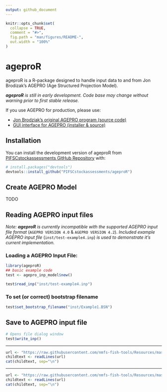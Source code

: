 ```yaml
---
output: github_document
---
```


<!-- README.md is generated from README.Rmd. Please edit that file -->

```r
knitr::opts_chunk$set(
  collapse = TRUE,
  comment = "#>",
  fig.path = "man/figures/README-",
  out.width = "100%"
)
```

# ageproR

<!-- badges: start -->
<!-- badges: end -->

ageproR is a R-package designed to handle input data to and from Jon Brodizak's 
AGEPRO (Age Structured Projection Model). 

_**ageproR** is still in early development. Code base may change without warning 
prior to first stable release._

If you use AGEPRO for production, please use:

- [Jon Brodziak's original AGEPRO program (source code)](https://github.com/PIFSCstockassessments/AGEPRO)
- [GUI interface for AGEPRO (installer & source)](https://github.com/PIFSCstockassessments/AGEPRO-GUI)

## Installation

You can install the development version of ageproR from 
[PIFSCstockassessments GitHub Repository](https://github.com/PIFSCstockassessments/ageproR) 
with:

``` r
# install.packages("devtools")
devtools::install_github("PIFSCstockassessments/ageproR")
```
## Create AGEPRO Model

TODO

## Reading AGEPRO input files 

_Note: **ageproR** is currently incompatible with the supported AGEPRO input 
file format_ (`AGEPRO VERSION 4.0` & `AGEPRO VERSION 4.2`). _Included example 
AGEPRO input file_ (`inst/test-example4.inp`) _is used to demonstrate it's 
current implementation._

### Loading a AGEPRO Input File:

```r
library(ageproR)
## basic example code
test <- agepro_inp_model$new()

test$read_inp("inst/test-example4.inp")
```

### To set (or correct) bootstrap filename 

```r
test$set_bootstrap_filename("inst/Example1.BSN")
```


## Save to AGEPRO input file

```r
# Opens file dialog window 
test$write_inp()
```



<!-- Do not edit below. This adds the Disclaimer and NMFS footer. -->

****

```r
url <- "https://raw.githubusercontent.com/nmfs-fish-tools/Resources/master/Disclaimer.md"
childtext <- readLines(url)
cat(childtext, sep="\n")
```

****

```r
url <- "https://raw.githubusercontent.com/nmfs-fish-tools/Resources/master/footer.md" 
childtext <- readLines(url)
cat(childtext, sep="\n")
```



